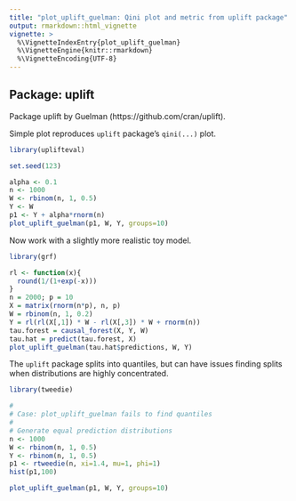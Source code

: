 ```yaml
---
title: "plot_uplift_guelman: Qini plot and metric from uplift package"
output: rmarkdown::html_vignette
vignette: >
  %\VignetteIndexEntry{plot_uplift_guelman}
  %\VignetteEngine{knitr::rmarkdown}
  %\VignetteEncoding{UTF-8}
---
```


## Package: uplift
Package uplift by Guelman (https://github.com/cran/uplift).

Simple plot reproduces `uplift` package's `qini(...)` plot.
```r
library(uplifteval)

set.seed(123)

alpha <- 0.1
n <- 1000
W <- rbinom(n, 1, 0.5)
Y <- W
p1 <- Y + alpha*rnorm(n)
plot_uplift_guelman(p1, W, Y, groups=10)
```

Now work with a slightly more realistic toy model.
```r
library(grf)

rl <- function(x){
  round(1/(1+exp(-x)))
}
n = 2000; p = 10
X = matrix(rnorm(n*p), n, p)
W = rbinom(n, 1, 0.2)
Y = rl(rl(X[,1]) * W - rl(X[,3]) * W + rnorm(n))
tau.forest = causal_forest(X, Y, W)
tau.hat = predict(tau.forest, X)
plot_uplift_guelman(tau.hat$predictions, W, Y)
```

The `uplift` package splits into quantiles, but can have issues finding splits when distributions are highly concentrated.
```r
library(tweedie)

#
# Case: plot_uplift_guelman fails to find quantiles
#
# Generate equal prediction distributions
n <- 1000
W <- rbinom(n, 1, 0.5)
Y <- rbinom(n, 1, 0.5)
p1 <- rtweedie(n, xi=1.4, mu=1, phi=1)
hist(p1,100)

plot_uplift_guelman(p1, W, Y, groups=10)


```

